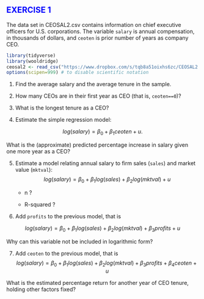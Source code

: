 ## [**EXERCISE 1**]{style="color: blue;"}

The data set in CEOSAL2.csv contains information on chief executive officers for
U.S. corporations. The variable `salary` is annual compensation, in thousands of dollars,
and `ceoten` is prior number of years as company CEO.

```r
library(tidyverse)
library(wooldridge)
ceosal2 <- read_csv("https://www.dropbox.com/s/tqb8a51oixhs6zc/CEOSAL2.csv?dl=1")
options(scipen=999) # to disable scientific notation
```

1. Find the average salary and the average tenure in the sample.


2. How many CEOs are in their first year as CEO (that is, `ceoten==0`)?


3. What is the longest tenure as a CEO?


4. Estimate the simple regression model:

$$log(salary) =  \beta_{0} +  \beta_{1} ceoten + u.$$

What is the (approximate) predicted percentage increase in salary given one more year as a CEO?


5. Estimate a model relating annual salary to firm sales (`sales`) and market value (`mktval`):
$$log(salary) =  \beta_{0} +  \beta_{1}log(sales) + \beta_{2}log(mktval) + u$$

    - n ? 

    - R-squared ?


6. Add `profits` to the previous model, that is

$$log(salary) =  \beta_{0} +  \beta_{1}log(sales) + \beta_{2}log(mktval) + \beta_{3} profits + u$$

Why can this variable not be included in logarithmic form?


7. Add `ceoten` to the previous model, that is
$$log(salary) =  \beta_{0} +  \beta_{1}log(sales) + \beta_{2}log(mktval) + \beta_{3} profits + \beta_{4}ceoten + u$$

What is the estimated percentage return for another year of CEO tenure, holding other factors fixed?
